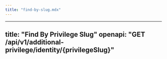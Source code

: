 ```yaml
---
title: "find-by-slug.mdx"
---
```


---
title: "Find By Privilege Slug"
openapi: "GET /api/v1/additional-privilege/identity/{privilegeSlug}"
---
